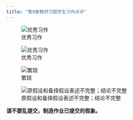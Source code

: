 ```yaml
---
title: "第9章教材习题学生习作点评"
---
```




![优秀习作](img/stuex9.1.png){.lightbox}

![优秀习作](img/stuex9.2.png){.lightbox}


![繁琐](img/stuex9.3.png){.lightbox}

![原假设和备择假设表述不完整；结论不完整](img/stuex9.4.png){.lightbox}


**请不要乱提交，制造作业已提交的假象。**


